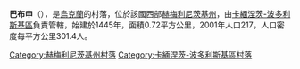 {{coord|48|28|10|N|26|33|19|E|scale:100000|display=title}}

'''巴布申'''（{{lang-uk|Бабшин}}），是[[烏克蘭|烏克蘭]]的村落，位於該國西部[[赫梅利尼茨基州|赫梅利尼茨基州]]，由[[卡緬涅茨-波多利斯基區|卡緬涅茨-波多利斯基區]]負責管轄，始建於1445年，面積0.72平方公里，2001年人口217，人口密度每平方公里301.4人。

{{DEFAULTSORT:Бабшин}}
[[Category:赫梅利尼茨基州村落|Category:赫梅利尼茨基州村落]]
[[Category:卡緬涅茨-波多利斯基區村落|Category:卡緬涅茨-波多利斯基區村落]]


{{Khmelnytskyi-geo-stub}}